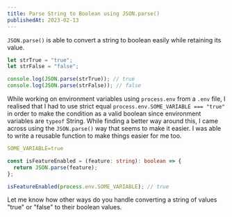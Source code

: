 ```yaml
---
title: Parse String to Boolean using JSON.parse()
publishedAt: 2023-02-13
---
```


`JSON.parse()` is able to convert a string to boolean easily while retaining its value.

```js
let strTrue = "true";
let strFalse = "false";

console.log(JSON.parse(strTrue)); // true
console.log(JSON.parse(strFalse)); // false
```

While working on environment variables using `process.env` from a `.env` file, I realised that I had to use strict equal `process.env.SOME_VARIABLE === "true"` in order to make the condition as a valid boolean since environment variables are `typeof` String. While finding a better way around this, I came across using the `JSON.parse()` way that seems to make it easier. I was able to write a reusable function to make things easier for me too.

```yaml .env
SOME_VARIABLE=true
```

```ts
const isFeatureEnabled = (feature: string): boolean => {
  return JSON.parse(feature);
};

isFeatureEnabled(process.env.SOME_VARIABLE); // true
```

Let me know how other ways do you handle converting a string of values "true" or "false" to their boolean values.
